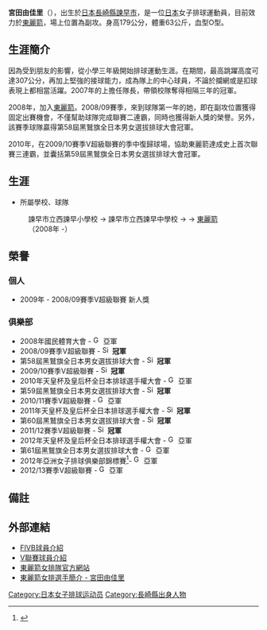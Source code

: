 {{volleyball player infobox
|fullname = 宮田由佳里
|nickname = Yukari（{{lang|ja|ユカリ}}）
|image = 
|birth_date ={{birth_date_and_age|1989|6|27|mf=y}}
|birth_place = {{JPN}}[[長崎縣|長崎縣]][[諫早市|諫早市]]
|death_date =
|residence = {{JPN}} 
|spike = 307厘米
|block = 270厘米
|height = {{height|m=1.79}}
|weight = {{weight|kg=63}}
|position = 副攻
|currentclub = [[東麗箭_(女子排球)|東麗箭]]
|clubnumber = 8
|nationalteam = 
|medaltemplates = 
}}
{{japanese|japanese=宮田 由佳里|kana=みやた ゆかり|romaji=Miyata Yukari}}

'''宮田由佳里'''（{{bd|1989年|6月27日|c=Miyata, Yukari}}），出生於[[日本|日本]][[長崎縣|長崎縣]][[諫早市|諫早市]]，是一位[[日本|日本]]女子排球運動員，目前效力於[[東麗箭_(女子排球)|東麗箭]]，場上位置為副攻。身高179公分，體重63公斤，血型O型。

== 生涯簡介 ==
因為受到朋友的影響，從小學三年級開始排球運動生涯。在{{link-ja|九州文化學園高等學校|九州文化学園高等学校}}期間，最高跳躍高度可達307公分，再加上堅強的接球能力，成為隊上的中心球員，不論於攔網或是扣球表現上都相當活躍。2007年的{{link-ja|全國高等學校綜合體育大會排球競技大會|全国高等学校総合体育大会バレーボール競技大会}}上擔任隊長，帶領校隊奪得相隔三年的冠軍。

2008年，加入[[東麗箭_(女子排球)|東麗箭]]。2008/09賽季，來到球隊第一年的她，即在副攻位置獲得固定出賽機會，不僅幫助球隊完成聯賽二連霸，同時也獲得新人獎的榮譽。另外，該賽季球隊贏得第58屆黑鷲旗全日本男女選拔排球大會冠軍。

2010年，在2009/10賽季V超級聯賽的季中復歸球場，協助東麗箭達成史上首次聯賽三連霸，並囊括第59屆黑鷲旗全日本男女選拔排球大會冠軍。

== 生涯 ==
* 所屬學校、球隊
: 諫早市立西諫早小學校 → 諫早市立西諫早中學校 → {{link-ja|九州文化學園高等學校|九州文化学園高等学校}} → [[東麗箭_(女子排球)|東麗箭]]（2008年 -）

== 榮譽 ==
=== 個人 ===
* 2009年 - 2008/09賽季V超級聯賽 新人獎

=== 俱樂部 ===
* 2008年國民體育大會 - [[File:Gorm_silver_cup.jpg|16px]] 亞軍
* 2008/09賽季V超級聯賽 - [[File:Simple_cup_icon.svg|16px]] '''冠軍'''
* 第58屆黑鷲旗全日本男女選拔排球大會 - [[File:Simple_cup_icon.svg|16px]] '''冠軍'''
* 2009/10賽季V超級聯賽 - [[File:Simple_cup_icon.svg|16px]] '''冠軍'''
* 2010年天皇杯及皇后杯全日本排球選手權大會 -  [[File:Gorm_silver_cup.jpg|16px]] 亞軍
* 第59屆黑鷲旗全日本男女選拔排球大會 - [[File:Simple_cup_icon.svg|16px]] '''冠軍'''
* 2010/11賽季V超級聯賽 - [[File:Gorm_silver_cup.jpg|16px]] 亞軍
* 2011年天皇杯及皇后杯全日本排球選手權大會 -  [[File:Simple_cup_icon.svg|16px]] '''冠軍'''
* 第60屆黑鷲旗全日本男女選拔排球大會 - [[File:Simple_cup_icon.svg|16px]] '''冠軍'''
* 2011/12賽季V超級聯賽 - [[File:Simple_cup_icon.svg|16px]] '''冠軍'''
* 2012年天皇杯及皇后杯全日本排球選手權大會 -  [[File:Gorm_silver_cup.jpg|16px]] 亞軍
* 第61屆黑鷲旗全日本男女選拔排球大會 - [[File:Gorm_silver_cup.jpg|16px]] 亞軍
* 2012年亞洲女子排球俱樂部錦標賽<ref>{{Cite web|url=http://www.jva.or.jp/world/asiaclub2012/result.html|title=2012アジアクラブバレーボール女子選手権大会日本バレーボール協会|publisher=日本排球協會|accessdate=2012-08-24|archive-url=https://web.archive.org/web/20120815183928/http://www.jva.or.jp/world/asiaclub2012/result.html|archive-date=2012-08-15|dead-url=yes}}</ref>- [[File:Gorm_silver_cup.jpg|16px]] 亞軍
* 2012/13賽季V超級聯賽 - [[File:Gorm_silver_cup.jpg|16px]] 亞軍

== 備註 ==
{{reflist}}

== 外部連結 ==
* [http://www.fivb.org/EN/volleyball/competitions/Junior/Women/2007/Teams/VB_PlayerDB.asp?No=119207 FIVB球員介紹]{{Wayback|url=http://www.fivb.org/EN/volleyball/competitions/Junior/Women/2007/Teams/VB_PlayerDB.asp?No=119207 |date=20181003191934 }} {{en icon}} 
* [http://www.vleague.or.jp/team_player_detail/id=36440 V聯賽球員介紹]{{Wayback|url=http://www.vleague.or.jp/team_player_detail/id=36440 |date=20180929140356 }} {{ja icon}} 
* [http://www.toray-arrows.jp/women/index.html 東麗箭女排隊官方網站]{{Wayback|url=http://www.toray-arrows.jp/women/index.html |date=20110811020924 }} {{ja icon}} 
* [https://web.archive.org/web/20130724091459/http://www.toray-arrows.jp/women/member/y_miyata.html 東麗箭女排選手簡介 - 宮田由佳里] {{ja icon}}

{{東麗箭 (女子排球)}}

{{DEFAULTSORT:Miyata, Yukari}}
[[Category:日本女子排球运动员|Category:日本女子排球运动员]]
[[Category:長崎縣出身人物|Category:長崎縣出身人物]]
